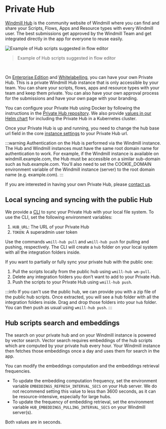 # Private Hub

[Windmill Hub](https://hub.windmill.dev/) is the community website of Windmill where you can find and share your Scripts, Flows, Apps and Resource types with every Windmill user. 
The best submissions get approved by the Windmill Team and get integrated directly in the app for everyone to reuse easily.

![Example of Hub scripts suggested in flow editor](./hub_suggested.png "Example of Hub scripts suggested in flow editor")

> Example of Hub scripts suggested in flow editor

<br/>

On [Enterprise Edition](/pricing) and [Whitelabelling](/pricing), you can have your own Private Hub. 
This is a private Windmill Hub instance that is only accessible by your team. 
You can share your scripts, flows, apps and resource types with your team and keep them private.
You can also have your own approval process for the submissions and have your own page with your branding.

You can configure your Private Hub using Docker by following the instructions in the [Private Hub repository](https://github.com/windmill-labs/windmillhub-ee-public).
We also provide [values in our Helm chart](https://github.com/windmill-labs/windmill-helm-charts/blob/main/charts/windmill/values.yaml) for including the Private Hub in a Kubernetes cluster.

Once your Private Hub is up and running, you need to change the hub base url field in the core [instance settings](../../advanced/18_instance_settings/index.mdx#private-hub-base-url) to your Private Hub url.

:::warning
Authentication on the Hub is performed via the Windmill instance.
The Hub and Windmill instances must have the same root domain name for authentication to work.
For example, if the Windmill instance is available on windmill.example.com, the Hub must be accessible on a similar sub-domain such as hub.example.com.
You'll also need to set the COOKIE_DOMAIN environment variable of the Windmill instance (server) to the root domain name (e.g. example.com).
:::

If you are interested in having your own Private Hub, please [contact us](mailto:contact@windmill.dev).

## Local syncing and syncing with the public Hub

We provide a [CLI](https://www.npmjs.com/package/@windmill-labs/hub-cli) to sync your Private Hub with your local file system. To use the CLI, set the following environment variables:

1. `HUB_URL`: The URL of your Private Hub
2. `TOKEN`: A superadmin user token

Use the commands `wmill-hub pull` and `wmill-hub push` for pulling and pushing, respectively.
The CLI will create a `hub` folder on your local system with all the integration folders inside.

If you want to partially or fully sync your private hub with the public one:

1. Pull the scripts locally from the public hub using `wmill-hub wm-pull`.
2. Delete any integration folders you don’t want to add to your Private Hub.
3. Push the scripts to your Private Hub using `wmill-hub push`.

:::info
If you can't use the public hub, we can provide you with a zip file of the public hub scripts.
Once extracted, you will see a hub folder with all the integration folders inside. Drag and drop those folders into your `hub` folder.
You can then push as usual using `wmill-hub push`.
:::

## Hub scripts search and embeddings

The search on your private hub and on your Windmill instance is powered by vector search.
Vector search requires embeddings of the hub scripts which are computed by your private hub every hour. 
Your Windmill instance then fetches those embeddings once a day and uses them for search in the app.

You can modify the embeddings computation and the embeddings retrieval frequencies.

- To update the embedding computation frequency, set the environment variable `EMBEDDINGS_REFRESH_INTERVAL_SECS` on your Hub server. We do not recommend setting this value to less than 3600 seconds, as it can be resource-intensive, especially for large hubs.
- To update the frequency of embedding retrieval, set the environment variable `HUB_EMBEDDINGS_PULLING_INTERVAL_SECS` on your Windmill server(s).


Both values are in seconds.